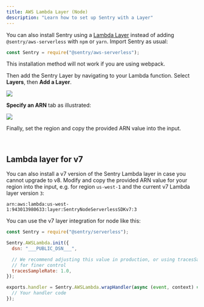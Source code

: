 ```yaml
---
title: AWS Lambda Layer (Node)
description: "Learn how to set up Sentry with a Layer"
---
```


You can also install Sentry using a [Lambda Layer](https://docs.aws.amazon.com/lambda/latest/dg/configuration-layers.html) instead of adding `@sentry/aws-serverless` with `npm` or `yarn`. Import Sentry as usual:

```javascript
const Sentry = require("@sentry/aws-serverless");
```

<Note>

This installation method will not work if you are using webpack.

</Note>

Then add the Sentry Layer by navigating to your Lambda function. Select **Layers**, then **Add a Layer**.

![](./img/lambda_view.png)

**Specify an ARN** tab as illustrated:

![](./img/add_layer.png)

Finally, set the region and copy the provided ARN value into the input.

<LambdaLayerDetail canonical="aws-layer:node" />

<br/>

## Lambda layer for v7

You can also install a v7 version of the Sentry Lambda layer in case you cannot upgrade to v8.
Modify and copy the provided ARN value for your region into the input, e.g. for region `us-west-1` and the current v7 Lambda layer version `3`:

```
arn:aws:lambda:us-west-1:943013980633:layer:SentryNodeServerlessSDKv7:3
```

You can use the v7 layer integration for node like this:

<SignInNote />

```js
const Sentry = require("@sentry/serverless");

Sentry.AWSLambda.init({
  dsn: "___PUBLIC_DSN___",

  // We recommend adjusting this value in production, or using tracesSampler
  // for finer control
  tracesSampleRate: 1.0,
});

exports.handler = Sentry.AWSLambda.wrapHandler(async (event, context) => {
  // Your handler code
});
```
